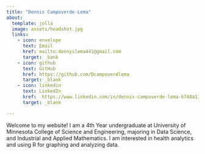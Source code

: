 ```yaml
---
title: "Dennis Campoverde-Lema"
about:
  template: jolla
  image: assets/headshot.jpg
  links: 
    - icon: envelope
      text: Email
      href: mailto:dennyslema441@gmail.com
      target: _bank
    - icon: github
      text: GitHub
      href: https://github.com/Dcampoverdlema
      target: _blank
    - icon: linkedin
      text: LinkedIn
      href:  https://www.linkedin.com/in/dennis-campoverde-lema-b740a1178/
      target: _blank

---
```


Welcome to my website! I am a 4th Year undergraduate at University of Minnesota College of Science and Engineering, majoring in Data Science, and Industrial and Applied Mathematics. I am interested in health analytics and using R for graphing and analyzing data. 